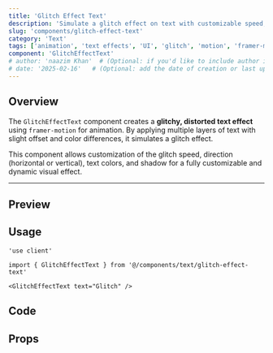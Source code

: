 ```yaml
---
title: 'Glitch Effect Text'
description: 'Simulate a glitch effect on text with customizable speed, direction, colors, and shadow using framer-motion for dynamic animations.'
slug: 'components/glitch-effect-text'
category: 'Text'
tags: ['animation', 'text effects', 'UI', 'glitch', 'motion', 'framer-motion']
component: 'GlitchEffectText'
# author: 'naazim Khan'  # (Optional: if you'd like to include author info)
# date: '2025-02-16'   # (Optional: add the date of creation or last update)
---
```


## Overview

The `GlitchEffectText` component creates a **glitchy, distorted text effect** using `framer-motion` for animation. By applying multiple layers of text with slight offset and color differences, it simulates a glitch effect.

This component allows customization of the glitch speed, direction (horizontal or vertical), text colors, and shadow for a fully customizable and dynamic visual effect.

---


## Preview

<PreviewComponent>
  <GlitchEffectText text="Glitch" />
</PreviewComponent>

## Usage

```tsx
'use client'

import { GlitchEffectText } from '@/components/text/glitch-effect-text'

<GlitchEffectText text="Glitch" />

```

## Code

<CodeSnippet componentPath="./src/components/text/glitch-effect-text.tsx" />

## Props

<AutoTypeTable
  path="./src/components/text/glitch-effect-text.tsx"
  name="GlitchEffectTextProps"
/>
